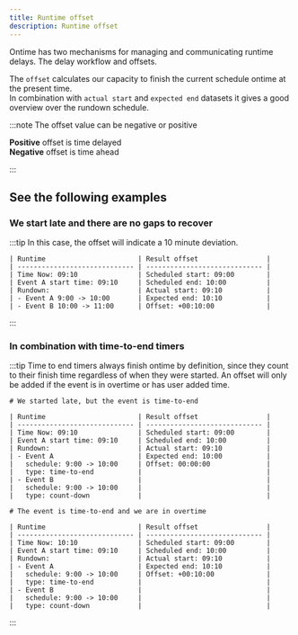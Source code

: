 ```yaml
---
title: Runtime offset
description: Runtime offset
---
```


Ontime has two mechanisms for managing and communicating runtime delays.
The delay workflow and offsets.

The `offset` calculates our capacity to finish the current schedule ontime at the present time.\
In combination with `actual start` and `expected end` datasets it gives a good overview over the rundown schedule.

:::note
The offset value can be negative or positive

__Positive__ offset is time delayed\
__Negative__ offset is time ahead

:::


## See the following examples

### We start late and there are no gaps to recover

:::tip
In this case, the offset will indicate a 10 minute deviation.

```
| Runtime                       | Result offset                 |
| ----------------------------- | ----------------------------- |
| Time Now: 09:10               | Scheduled start: 09:00        |
| Event A start time: 09:10     | Scheduled end: 10:00          |
| Rundown:                      | Actual start: 09:10           |
| - Event A 9:00 -> 10:00       | Expected end: 10:10           |
| - Event B 10:00 -> 11:00      | Offset: +00:10:00             |
```
:::

### In combination with time-to-end timers

:::tip
Time to end timers always finish ontime by definition, since they count to their finish time regardless of when they were started.
An offset will only be added if the event is in overtime or has user added time.


```
# We started late, but the event is time-to-end

| Runtime                       | Result offset                 |
| ----------------------------- | ----------------------------- |
| Time Now: 09:10               | Scheduled start: 09:00        |
| Event A start time: 09:10     | Scheduled end: 10:00          |
| Rundown:                      | Actual start: 09:10           |
| - Event A                     | Expected end: 10:00           |
|   schedule: 9:00 -> 10:00     | Offset: 00:00:00              |
|   type: time-to-end           |                               |
| - Event B                     |                               |
|   schedule: 9:00 -> 10:00     |                               |
|   type: count-down            |                               |
```


```
# The event is time-to-end and we are in overtime

| Runtime                       | Result offset                 |
| ----------------------------- | ----------------------------- |
| Time Now: 10:10               | Scheduled start: 09:00        |
| Event A start time: 09:10     | Scheduled end: 10:00          |
| Rundown:                      | Actual start: 09:10           |
| - Event A                     | Expected end: 10:10           |
|   schedule: 9:00 -> 10:00     | Offset: +00:10:00             |
|   type: time-to-end           |                               |
| - Event B                     |                               |
|   schedule: 9:00 -> 10:00     |                               |
|   type: count-down            |                               |
```
:::
